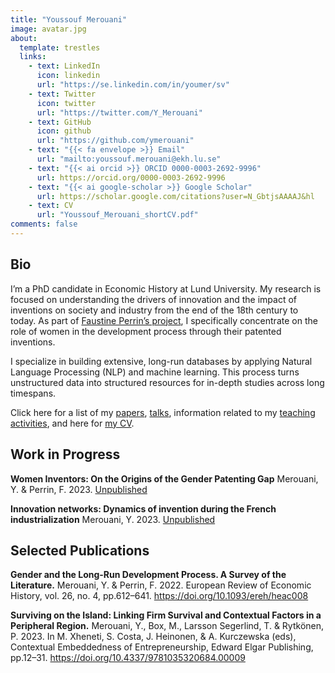 ```yaml
---
title: "Youssouf Merouani"
image: avatar.jpg
about:
  template: trestles
  links:
    - text: LinkedIn
      icon: linkedin
      url: "https://se.linkedin.com/in/youmer/sv"
    - text: Twitter
      icon: twitter
      url: "https://twitter.com/Y_Merouani"
    - text: GitHub
      icon: github
      url: "https://github.com/ymerouani"
    - text: "{{< fa envelope >}} Email"
      url: "mailto:youssouf.merouani@ekh.lu.se"
    - text: "{{< ai orcid >}} ORCID 0000-0003-2692-9996"
      url: https://orcid.org/0000-0003-2692-9996
    - text: "{{< ai google-scholar >}} Google Scholar"
      url: https://scholar.google.com/citations?user=N_GbtjsAAAAJ&hl
    - text: CV
      url: "Youssouf_Merouani_shortCV.pdf"
comments: false
---
```

::: {.column-page}

## Bio

I’m a PhD candidate in Economic History at Lund University. My research is focused on understanding the drivers of innovation and the impact of inventions on society and industry from the end of the 18th century to today. As part of [Faustine Perrin's project](https://portal.research.lu.se/en/persons/faustine-perrin), I specifically concentrate on the role of women in the development process through their patented inventions.

I specialize in building extensive, long-run databases by applying Natural Language Processing (NLP) and machine learning. This process turns unstructured data into structured resources for in-depth studies across long timespans.

Click here for a list of my [papers](research.html), [talks](talks.html), information related to my [teaching activities](teaching.html), 
and here for [my CV](Youssouf_Merouani_shortCV.pdf).

<p></p>

## Work in Progress

**Women Inventors: On the Origins of the Gender Patenting Gap** Merouani, Y. & Perrin, F. 2023. [Unpublished](research\2023-11-17_Women-Inventors-On-the-Origins-of-the-Gender-Patenting-Gap\index.qmd)

**Innovation networks: Dynamics of invention during the French industrialization** Merouani, Y. 2023. [Unpublished](research\2023-11-20_Innovation-networks-Dynamics-of-invention\index.qmd)

## Selected Publications

**Gender and the Long-Run Development Process. A Survey of the Literature.** Merouani, Y. & Perrin, F. 2022. European Review of Economic History, vol. 26, no. 4, pp.612–641. [https://doi.org/10.1093/ereh/heac008](https://doi.org/10.1093/ereh/heac008)

**Surviving on the Island: Linking Firm Survival and Contextual Factors in a Peripheral Region.** Merouani, Y., Box, M., Larsson Segerlind, T. & Rytkönen, P. 2023. In M. Xheneti, S. Costa, J. Heinonen, & A. Kurczewska (eds), Contextual Embeddedness of Entrepreneurship, Edward Elgar Publishing, pp.12–31. [https://doi.org/10.4337/9781035320684.00009](https://doi.org/10.4337/9781035320684.00009)

:::